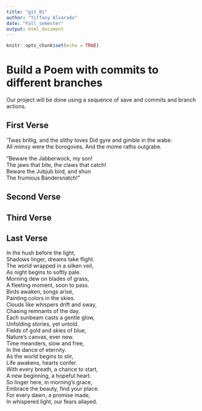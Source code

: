 ```yaml
---
title: "git_01"
author: "Tiffany Alvarado"
date: "Fall semester"
output: html_document
---
```


```r
knitr::opts_chunk$set(echo = TRUE)
```
# Build a Poem with commits to different branches
Our project will be done using a sequence of save and commits and branch actions.
<!-- Do not modify or change any text in "!--" bracketed areas such as this --- these are instructions to
you, if you change any of this the git program will notice it and compromise your git merging strategy !-->

## First Verse 
<!--Put the first five lines of a poem by Lewis Carrol in this section!-->

'Twas brillig, and the slithy toves 
Did gyre and gimble in the wabe:  
All mimsy were the borogoves, 
And the mome raths outgrabe.  

"Beware the Jabberwock, my son!  
The jaws that bite, the claws that catch!  
Beware the Jubjub bird, and shun  
The frumious Bandersnatch!"  

## Second Verse
<!--Put the first five lines of a poem by Robert Frost here!-->

## Third Verse
<!--Put the first two verses of The Walrus and the Carpenter here!-->

## Last Verse
<!--Put a short poem you created using chatGPT of 20 to 30 lines,here!-->
In the hush before the light,  
Shadows linger, dreams take flight.  
The world wrapped in a silken veil,  
As night begins to softly pale.  
Morning dew on blades of grass,  
A fleeting moment, soon to pass.  
Birds awaken, songs arise,  
Painting colors in the skies.  
Clouds like whispers drift and sway,  
Chasing remnants of the day.  
Each sunbeam casts a gentle glow,  
Unfolding stories, yet untold.  
Fields of gold and skies of blue,  
Nature's canvas, ever new.  
Time meanders, slow and free,  
In the dance of eternity.  
As the world begins to stir,  
Life awakens, hearts confer.  
With every breath, a chance to start,  
A new beginning, a hopeful heart.  
So linger here, in morning’s grace,  
Embrace the beauty, find your place.  
For every dawn, a promise made,  
In whispered light, our fears allayed.  
